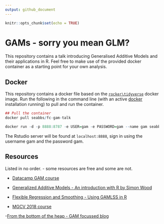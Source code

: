 ```yaml
---
output: github_document
---
```


```r
knitr::opts_chunk$set(echo = TRUE)
```

# GAMs - sorry you mean GLM?

This repository contains a talk introducing Generalised Additive Models and their applications in R. Feel free to make use of the provided docker container as a starting point for your own analysis.

## Docker

This repository contains a docker file based on the [`rocker\tidyverse`](https://hub.docker.com/r/rocker/tidyverse/) docker image. Run the following in the command line (with an active [docker](https://docs.docker.com/install/) installation running) to pull and run the container.

```r
## Pull the container
docker pull seabbs/fc-gam-talk

docker run -d -p 8888:8787 -e USER=gam -e PASSWORD=gam --name gam seabbs/fc-gam-talk
```

The Rstudio server will be found at `localhost:8888`, sign in using the username gam and the password gam.

## Resources

Listed in no order. - some resources are free and some are not.

- [Datacamp GAM course](https://campus.datacamp.com/courses/nonlinear-modeling-in-r-with-gams)

- [Generalized Additive Models - An introduction with R by Simon Wood](people.maths.bris.ac.uk/~sw15190/igam/)

- [Flexible Regression and Smoothing - Using GAMLSS in R](https://www.crcpress.com/Flexible-Regression-and-Smoothing-Using-GAMLSS-in-R/Stasinopoulos-Rigby-Heller-Voudouris-Bastiani/p/book/9781138197909)

- [MGCV 2018 course](https://noamross.github.io/mgcv-esa-2018/)

-[From the bottom of the heap - GAM focussed blog](https://www.fromthebottomoftheheap.net)

